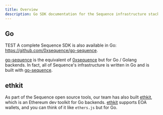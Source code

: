 ---
title: Overview
description: Go SDK documentation for the Sequence infrastructure stack for web3 gaming.
---

## Go
TEST
A complete Sequence SDK is also available in Go: https://github.com/0xsequence/go-sequence.

[go-sequence](https://github.com/0xsequence/go-sequence) is the equivalent of [0xsequence](https://github.com/0xsequence/sequence.js)
but for Go / Golang backends. In fact, all of Sequence's infrastructure is written in Go and is built with [go-sequence](https://github.com/0xsequence/go-sequence).


## ethkit

As part of the Sequence open source tools, our team has also built [ethkit](https://github.com/0xsequence/ethkit), which
is an Ethereum dev toolkit for Go backends. [ethkit](https://github.com/0xsequence/ethkit) supports EOA wallets,
and you can think of it like `ethers.js` but for Go.